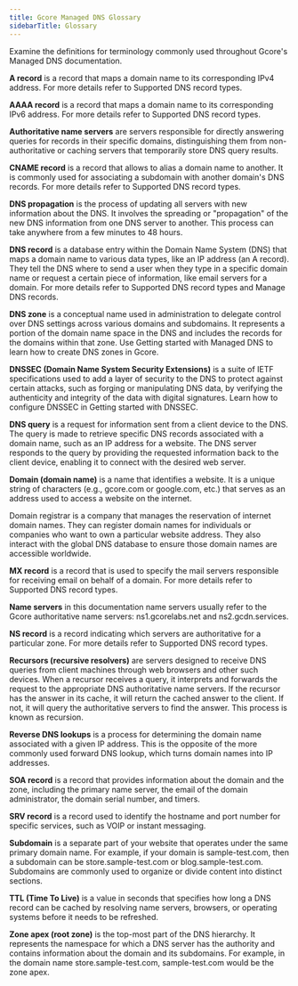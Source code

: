 ---
title: Gcore Managed DNS Glossary
sidebarTitle: Glossary
---

Examine the definitions for terminology commonly used throughout Gcore's Managed DNS documentation.

**A record** is a record that maps a domain name to its corresponding IPv4 address. For more details refer to Supported DNS record types.

**AAAA record** is a record that maps a domain name to its corresponding IPv6 address. For more details refer to Supported DNS record types.

**Authoritative name servers** are servers responsible for directly answering queries for records in their specific domains, distinguishing them from non-authoritative or caching servers that temporarily store DNS query results.

**CNAME record** is a record that allows to alias a domain name to another. It is commonly used for associating a subdomain with another domain's DNS records. For more details refer to Supported DNS record types.

**DNS propagation** is the process of updating all servers with new information about the DNS. It involves the spreading or "propagation" of the new DNS information from one DNS server to another. This process can take anywhere from a few minutes to 48 hours.

**DNS record** is a database entry within the Domain Name System (DNS) that maps a domain name to various data types, like an IP address (an A record). They tell the DNS where to send a user when they type in a specific domain name or request a certain piece of information, like email servers for a domain. For more details refer to Supported DNS record types and Manage DNS records.

**DNS zone** is a conceptual name used in administration to delegate control over DNS settings across various domains and subdomains. It represents a portion of the domain name space in the DNS and includes the records for the domains within that zone. Use Getting started with Managed DNS to learn how to create DNS zones in Gcore.

**DNSSEC (Domain Name System Security Extensions)** is a suite of IETF specifications used to add a layer of security to the DNS to protect against certain attacks, such as forging or manipulating DNS data, by verifying the authenticity and integrity of the data with digital signatures. Learn how to configure DNSSEC in Getting started with DNSSEC.

**DNS query** is a request for information sent from a client device to the DNS. The query is made to retrieve specific DNS records associated with a domain name, such as an IP address for a website. The DNS server responds to the query by providing the requested information back to the client device, enabling it to connect with the desired web server.

**Domain (domain name)** is a name that identifies a website. It is a unique string of characters (e.g., gcore.com or google.com, etc.) that serves as an address used to access a website on the internet.

Domain registrar is a company that manages the reservation of internet domain names. They can register domain names for individuals or companies who want to own a particular website address. They also interact with the global DNS database to ensure those domain names are accessible worldwide.

**MX record** is a record that is used to specify the mail servers responsible for receiving email on behalf of a domain. For more details refer to Supported DNS record types.

**Name servers** in this documentation name servers usually refer to the Gcore authoritative name servers: ns1.gcorelabs.net and ns2.gcdn.services.

**NS record** is a record indicating which servers are authoritative for a particular zone. For more details refer to Supported DNS record types.

**Recursors (recursive resolvers)** are servers designed to receive DNS queries from client machines through web browsers and other such devices. When a recursor receives a query, it interprets and forwards the request to the appropriate DNS authoritative name servers. If the recursor has the answer in its cache, it will return the cached answer to the client. If not, it will query the authoritative servers to find the answer. This process is known as recursion.

**Reverse DNS lookups** is a process for determining the domain name associated with a given IP address. This is the opposite of the more commonly used forward DNS lookup, which turns domain names into IP addresses.

**SOA record** is a record that provides information about the domain and the zone, including the primary name server, the email of the domain administrator, the domain serial number, and timers.

**SRV record** is a record used to identify the hostname and port number for specific services, such as VOIP or instant messaging.

**Subdomain** is a separate part of your website that operates under the same primary domain name. For example, if your domain is sample-test.com, then a subdomain can be store.sample-test.com or blog.sample-test.com. Subdomains are commonly used to organize or divide content into distinct sections.

**TTL (Time To Live)** is a value in seconds that specifies how long a DNS record can be cached by resolving name servers, browsers, or operating systems before it needs to be refreshed.

**Zone apex (root zone)** is the top-most part of the DNS hierarchy. It represents the namespace for which a DNS server has the authority and contains information about the domain and its subdomains. For example, in the domain name store.sample-test.com, sample-test.com would be the zone apex.